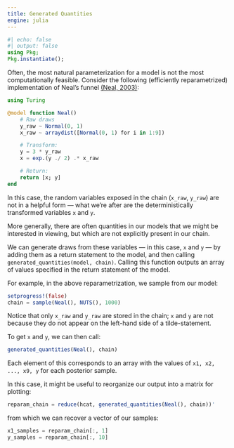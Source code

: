 ```yaml
---
title: Generated Quantities
engine: julia
---
```


```julia
#| echo: false
#| output: false
using Pkg;
Pkg.instantiate();
```

Often, the most natural parameterization for a model is not the most computationally feasible.
Consider the following (efficiently reparametrized) implementation of Neal's funnel [(Neal, 2003)](https://arxiv.org/abs/physics/0009028):

```julia
using Turing

@model function Neal()
    # Raw draws
    y_raw ~ Normal(0, 1)
    x_raw ~ arraydist([Normal(0, 1) for i in 1:9])

    # Transform:
    y = 3 * y_raw
    x = exp.(y ./ 2) .* x_raw

    # Return:
    return [x; y]
end
```

In this case, the random variables exposed in the chain (`x_raw`, `y_raw`) are not in a helpful form — what we're after are the deterministically transformed variables `x` and `y`.

More generally, there are often quantities in our models that we might be interested in viewing, but which are not explicitly present in our chain.

We can generate draws from these variables — in this case, `x` and `y` — by adding them as a return statement to the model, and then calling `generated_quantities(model, chain)`. Calling this function outputs an array of values specified in the return statement of the model.

For example, in the above reparametrization, we sample from our model:

```julia
setprogress!(false)
chain = sample(Neal(), NUTS(), 1000)
```

Notice that only `x_raw` and `y_raw` are stored in the chain; `x` and `y` are not because they do not appear on the left-hand side of a tilde-statement.

To get `x` and `y`, we can then call:

```julia
generated_quantities(Neal(), chain)
```

Each element of this corresponds to an array with the values of `x1, x2, ..., x9, y` for each posterior sample.

In this case, it might be useful to reorganize our output into a matrix for plotting:

```julia
reparam_chain = reduce(hcat, generated_quantities(Neal(), chain))'
```

from which we can recover a vector of our samples:

```julia
x1_samples = reparam_chain[:, 1]
y_samples = reparam_chain[:, 10]
```

